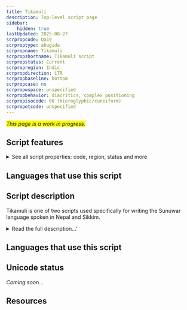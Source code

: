 ```yaml
---
title: Tikamuli
description: Top-level script page
sidebar:
    hidden: true
lastUpdated: 2025-08-27
scrpropcode: Qa19
scrproptype: abugida
scrpropname: Tikamuli
scrpropshortname: Tikamuli script
scrpropstatus: Current
scrpropregion: Indic
scrpropdirection: LTR
scrpropbaseline: bottom
scrpropcase: no
scrpropwspace: unspecified
scrpropbehavior: diacritics, complex positioning
scrpropisocode: 00 (hieroglyphic/cuneiform)
scrpropotcode: unspecified
---
```


<span style='background-color:yellow'>_This page is a work in progress._</span>


## Script features

<details>
<summary> See all script properties: code, region, status and more</summary>
<ScriptInfo />
</details>

## Languages that use this script

<WsList script='Qa19' wsMax='5' />

## Script description

Tikamuli is one of two scripts used specifically for writing the Sunuwar language spoken in Nepal and Sikkim.

<details>
<summary>Read the full description...'</summary>Tikamuli is used primarily in Nepal, and [Jenticha](/scrlang/script-qa05) is used primarily in Sikkim. In both places, Sunuwar can also be written in the [Devanagari](/scrlang/script-Deva) script.

Tikamuli is named after its inventor, Tikaram Mulicha. It is not genetically related to any other scripts, although some letters appear to have been based on the shapes of [Limbu](/scrlang/script-Limb) and [Lepcha](/scrlang/script-Lepc) letters.

The script is an abugida; every consonant contains an inherent vowel, which can be modified by appending vowel diacritics to the consonant or silenced by adding a _virama_ below the consonant. There is also one independent vowel letter which represents /ə/. Word-initial vowels are written with this letter and a vowel diacritic if appropriate.

Vowel length marks are also used. Any written consonant can carry up to one vowel diacritic and one vowel length mark.

Tikamuli uses script-specific digits from 0-9, and Latin punctuation.

_This script is not currently recognized by the [ISO 15924 standard](http://www.unicode.org/iso15924/), but is included in ScriptSource for research purposes. If you have any information on this script, please add the information to this site. Your contributions can be a great help in refining and expanding the ISO 15924 standard. The [Script Encoding Initiative](http://www.linguistics.berkeley.edu/sei/) is working to support the inclusion of this script in the standard, and contributions here will support their efforts._
</details>

## Languages that use this script

<WsList script='Qa19' wsMax='5' />

## Unicode status

_Coming soon..._

## Resources

<ScriptResources detailSummary='seemore' />

